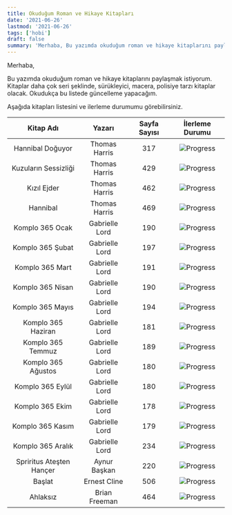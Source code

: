 ```yaml
---
title: Okuduğum Roman ve Hikaye Kitapları
date: '2021-06-26'
lastmod: '2021-06-26'
tags: ['hobi']
draft: false
summary: 'Merhaba, Bu yazımda okuduğum roman ve hikaye kitaplarını paylaşmak istiyorum. Kitaplar daha çok seri şeklinde, sürükleyici, macera, polisiye tarzı... '
---
```


Merhaba, 

Bu yazımda okuduğum roman ve hikaye kitaplarını paylaşmak istiyorum. 
Kitaplar daha çok seri şeklinde, sürükleyici, macera, polisiye tarzı kitaplar olacak.
Okudukça bu listede güncelleme yapacağım.

Aşağıda kitapları listesini ve ilerleme durumumu görebilirsiniz.

|        Kitap Adı         |     Yazarı     | Sayfa Sayısı |                      İlerleme Durumu                      |
| :----------------------: | :------------: | :----------: | :-------------------------------------------------------: |
|     Hannibal Doğuyor     | Thomas Harris  |     317      | ![Progress](https://progress-bar.dev/0/) |
|   Kuzuların Sessizliği   | Thomas Harris  |     429      | ![Progress](https://progress-bar.dev/0/) |
|       Kızıl Ejder        | Thomas Harris  |     462      | ![Progress](https://progress-bar.dev/0/) |
|         Hannibal         | Thomas Harris  |     469      | ![Progress](https://progress-bar.dev/0/) |
|     Komplo 365 Ocak      | Gabrielle Lord |     190      |  ![Progress](https://progress-bar.dev/100/)   |
|     Komplo 365 Şubat     | Gabrielle Lord |     197      | ![Progress](https://progress-bar.dev/30/)  |
|     Komplo 365 Mart      | Gabrielle Lord |     191      | ![Progress](https://progress-bar.dev/0/) |
|     Komplo 365 Nisan     | Gabrielle Lord |     190      | ![Progress](https://progress-bar.dev/0/) |
|     Komplo 365 Mayıs     | Gabrielle Lord |     194      | ![Progress](https://progress-bar.dev/0/) |
|    Komplo 365 Haziran    | Gabrielle Lord |     181      | ![Progress](https://progress-bar.dev/0/) |
|    Komplo 365 Temmuz     | Gabrielle Lord |     189      | ![Progress](https://progress-bar.dev/0/) |
|    Komplo 365 Ağustos    | Gabrielle Lord |     180      | ![Progress](https://progress-bar.dev/0/) |
|     Komplo 365 Eylül     | Gabrielle Lord |     180      | ![Progress](https://progress-bar.dev/0/) |
|     Komplo 365 Ekim      | Gabrielle Lord |     178      | ![Progress](https://progress-bar.dev/0/) |
|     Komplo 365 Kasım     | Gabrielle Lord |     179      | ![Progress](https://progress-bar.dev/0/) |
|    Komplo 365 Aralık     | Gabrielle Lord |     234      | ![Progress](https://progress-bar.dev/0/) |
| Spriritus Ateşten Hançer |  Aynur Başkan  |     220      |  ![Progress](https://progress-bar.dev/100/)   |
|          Başlat          |  Ernest Cline  |     506      | ![Progress](https://progress-bar.dev/0/) |
|         Ahlaksız         | Brian Freeman  |     464      | ![Progress](https://progress-bar.dev/0/) |